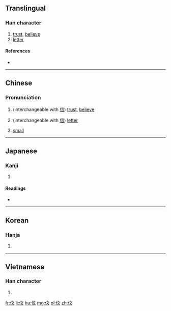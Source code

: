 {{also|信|𣁁}}
==Translingual==

===Han character===
{{Han char|rn=9|rad=人|as=04|sn=6|four=|canj=人卜大 (OYK)|ids=⿰[[亻]][[文]]}}

# [[trust]], [[believe]]
# [[letter]]

====References====
* {{Han ref|kx=0096.121|hdz=10125.051|uh=4F29|ud=20265}}

----

==Chinese==
{{zh-forms}}

===Pronunciation===
{{zh-pron
|m=xìn
|c=man1,seon3
|mc=
|oc=
|ma=
|cat=v,n,a
}}

# {{label|zh|Cantonese}} (interchangeable with [[信]]) [[trust]], [[believe]]
# {{label|zh|Cantonese}} (interchangeable with [[信]]) [[letter]]
# {{label|zh|Cantonese}} [[small]]

----

==Japanese==

===Kanji===
{{ja-kanji|grade=|rs=人04}}

# {{defn|lang=ja|sort=人04}}

====Readings====
* {{ja-readings|on=[[しん]] (shin)|kun=[[まこと]] (makoto), [[たより]] (tayori), [[まかせる]] (makaseru)}}

----

==Korean==

===Hanja===
{{ko-hanja|hangeul=신|rv=sin|mr=sin}}

# {{defn|lang=ko|sort=人04}}

----

==Vietnamese==

===Han character===
{{vi-hantu|[[nho]]|rs=人04}}

# {{defn|lang=vi|sort=人04}}

[[fr:伩]]
[[li:伩]]
[[hu:伩]]
[[mg:伩]]
[[pl:伩]]
[[zh:伩]]